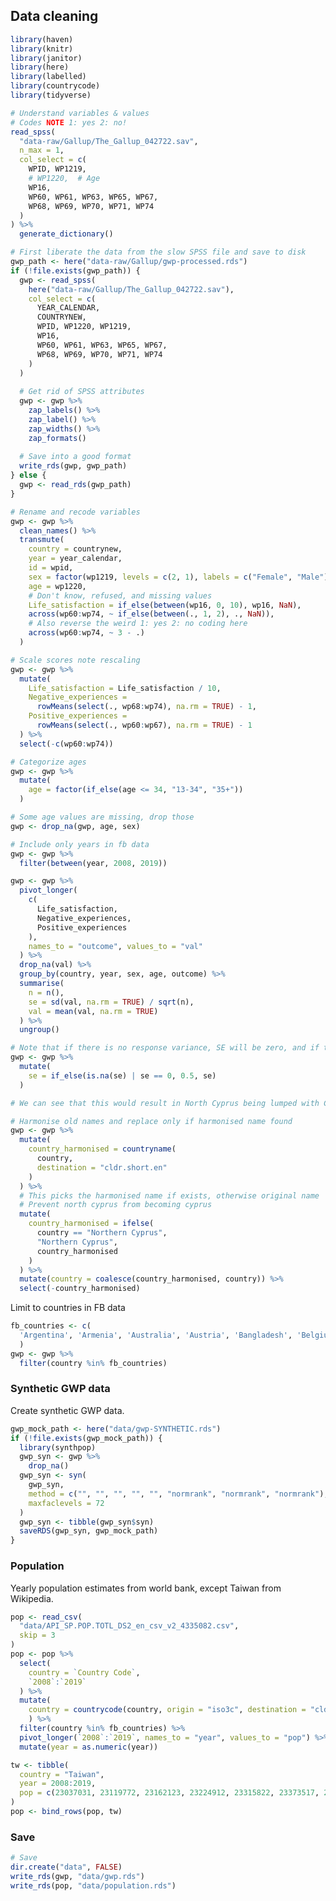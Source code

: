 ## Data cleaning

```r
library(haven)
library(knitr)
library(janitor)
library(here)
library(labelled)
library(countrycode)
library(tidyverse)
```

```r
# Understand variables & values
# Codes NOTE 1: yes 2: no!
read_spss(
  "data-raw/Gallup/The_Gallup_042722.sav",
  n_max = 1,
  col_select = c(
    WPID, WP1219,
    # WP1220,  # Age
    WP16,
    WP60, WP61, WP63, WP65, WP67,
    WP68, WP69, WP70, WP71, WP74
  )
) %>%
  generate_dictionary()
```

```r
# First liberate the data from the slow SPSS file and save to disk
gwp_path <- here("data-raw/Gallup/gwp-processed.rds")
if (!file.exists(gwp_path)) {
  gwp <- read_spss(
    here("data-raw/Gallup/The_Gallup_042722.sav"),
    col_select = c(
      YEAR_CALENDAR,
      COUNTRYNEW,
      WPID, WP1220, WP1219,
      WP16,
      WP60, WP61, WP63, WP65, WP67,
      WP68, WP69, WP70, WP71, WP74
    )
  )
  
  # Get rid of SPSS attributes
  gwp <- gwp %>%
    zap_labels() %>%
    zap_label() %>%
    zap_widths() %>%
    zap_formats()
  
  # Save into a good format
  write_rds(gwp, gwp_path)
} else {
  gwp <- read_rds(gwp_path)
}

# Rename and recode variables
gwp <- gwp %>%
  clean_names() %>%
  transmute(
    country = countrynew,
    year = year_calendar,
    id = wpid,
    sex = factor(wp1219, levels = c(2, 1), labels = c("Female", "Male")),
    age = wp1220,
    # Don't know, refused, and missing values
    Life_satisfaction = if_else(between(wp16, 0, 10), wp16, NaN),
    across(wp60:wp74, ~ if_else(between(., 1, 2), ., NaN)),
    # Also reverse the weird 1: yes 2: no coding here
    across(wp60:wp74, ~ 3 - .)
  )

# Scale scores note rescaling
gwp <- gwp %>%
  mutate(
    Life_satisfaction = Life_satisfaction / 10,
    Negative_experiences =
      rowMeans(select(., wp68:wp74), na.rm = TRUE) - 1,
    Positive_experiences =
      rowMeans(select(., wp60:wp67), na.rm = TRUE) - 1
  ) %>%
  select(-c(wp60:wp74))

# Categorize ages
gwp <- gwp %>%
  mutate(
    age = factor(if_else(age <= 34, "13-34", "35+"))
  )

# Some age values are missing, drop those
gwp <- drop_na(gwp, age, sex)

# Include only years in fb data
gwp <- gwp %>% 
  filter(between(year, 2008, 2019))
```


```r
gwp <- gwp %>%
  pivot_longer(
    c(
      Life_satisfaction,
      Negative_experiences,
      Positive_experiences
    ),
    names_to = "outcome", values_to = "val"
  ) %>%
  drop_na(val) %>% 
  group_by(country, year, sex, age, outcome) %>%
  summarise(
    n = n(),
    se = sd(val, na.rm = TRUE) / sqrt(n),
    val = mean(val, na.rm = TRUE)
  ) %>%
  ungroup()

# Note that if there is no response variance, SE will be zero, and if there is only 1 response, SE will be NA. Here we fix those by assigning them the maximum SE (0.5)
gwp <- gwp %>% 
  mutate(
    se = if_else(is.na(se) | se == 0, 0.5, se)
  )
```

```r
# We can see that this would result in North Cyprus being lumped with Cyprus so we need to replace the name before harmonising

# Harmonise old names and replace only if harmonised name found
gwp <- gwp %>%
  mutate(
    country_harmonised = countryname(
      country,
      destination = "cldr.short.en"
    )
  ) %>%
  # This picks the harmonised name if exists, otherwise original name
  # Prevent north cyprus from becoming cyprus
  mutate(
    country_harmonised = ifelse(
      country == "Northern Cyprus",
      "Northern Cyprus",
      country_harmonised
    )
  ) %>%
  mutate(country = coalesce(country_harmonised, country)) %>%
  select(-country_harmonised)
```

Limit to countries in FB data

```r
fb_countries <- c(
  'Argentina', 'Armenia', 'Australia', 'Austria', 'Bangladesh', 'Belgium', 'Bolivia', 'Bosnia', 'Brazil', 'Bulgaria', 'Costa Rica', 'Croatia', 'Cyprus', 'Denmark', 'Dominican Republic', 'Ecuador', 'Egypt', 'El Salvador', 'Finland', 'France', 'Germany', 'Greece', 'Guatemala', 'Haiti', 'Honduras', 'Hungary', 'India', 'Iraq', 'Ireland', 'Israel', 'Italy', 'Japan', 'Jordan', 'Kenya', 'Libya', 'Lithuania', 'Malawi', 'Malaysia', 'Mexico', 'Morocco', 'Mozambique', 'Netherlands', 'New Zealand', 'Nicaragua', 'Nigeria', 'North Macedonia', 'Norway', 'Pakistan', 'Panama', 'Paraguay', 'Peru', 'Poland', 'Portugal', 'Puerto Rico', 'Qatar', 'Serbia', 'Slovakia', 'Slovenia', 'South Africa', 'Spain', 'Sri Lanka', 'Sweden', 'Switzerland', 'Taiwan', 'Thailand', 'Tunisia', 'Turkey', 'UK', 'United Arab Emirates', 'Uruguay', 'US', 'Venezuela'
  )
gwp <- gwp %>% 
  filter(country %in% fb_countries)
```

### Synthetic GWP data

Create synthetic GWP data.

```r
gwp_mock_path <- here("data/gwp-SYNTHETIC.rds")
if (!file.exists(gwp_mock_path)) {
  library(synthpop)
  gwp_syn <- gwp %>% 
    drop_na()
  gwp_syn <- syn(
    gwp_syn, 
    method = c("", "", "", "", "", "normrank", "normrank", "normrank"),
    maxfaclevels = 72
  )
  gwp_syn <- tibble(gwp_syn$syn)
  saveRDS(gwp_syn, gwp_mock_path)
}
```

### Population

Yearly population estimates from world bank, except Taiwan from Wikipedia.

```r
pop <- read_csv(
  "data/API_SP.POP.TOTL_DS2_en_csv_v2_4335082.csv", 
  skip = 3
)
pop <- pop %>% 
  select(
    country = `Country Code`,
    `2008`:`2019`
  ) %>% 
  mutate(
    country = countrycode(country, origin = "iso3c", destination = "cldr.short.en")
    ) %>% 
  filter(country %in% fb_countries) %>% 
  pivot_longer(`2008`:`2019`, names_to = "year", values_to = "pop") %>% 
  mutate(year = as.numeric(year))

tw <- tibble(
  country = "Taiwan",
  year = 2008:2019,
  pop = c(23037031, 23119772, 23162123, 23224912, 23315822, 23373517, 23433753, 23492074, 23539816, 23571227, 23588932, 23600903)
)
pop <- bind_rows(pop, tw)
```

### Save

```r
# Save
dir.create("data", FALSE)
write_rds(gwp, "data/gwp.rds")
write_rds(pop, "data/population.rds")
```
